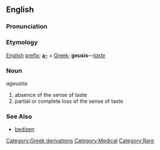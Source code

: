 ==English==

===Pronunciation===
{{pronstub}}

===Etymology===
[[English]] [[prefix]]; '''[[a-]]''' + [[Greek]]; '''geusis'''&mdash;''[[taste]]''
<br>{{etystub}} <!---Requires Greek alphabet--->

===Noun===
''ageustia''

# absence of the sense of taste
# partial or complete loss of the sense of taste

===See Also===
* [[bedizen]]

[[Category:Greek derivations]]
[[Category:Medical]]
[[Category:Rare]]